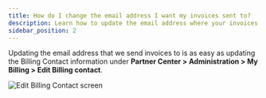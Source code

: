```yaml
---
title: How do I change the email address I want my invoices sent to?
description: Learn how to update the email address where your invoices are sent in the Partner Center.
sidebar_position: 2
---
```


Updating the email address that we send invoices to is as easy as updating the Billing Contact information under **Partner Center > Administration > My Billing > Edit Billing contact**.

![Edit Billing Contact screen](/img/administration/my-account/my-billing/edit-billing-contact.jpg)